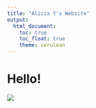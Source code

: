 ```yaml
---
title: "Alicia Y's Website"
output: 
  html_document:
    toc: true
    toc_float: true
    theme: cerulean
---
```


# Hello!

![](DSC_1240.JPG)
